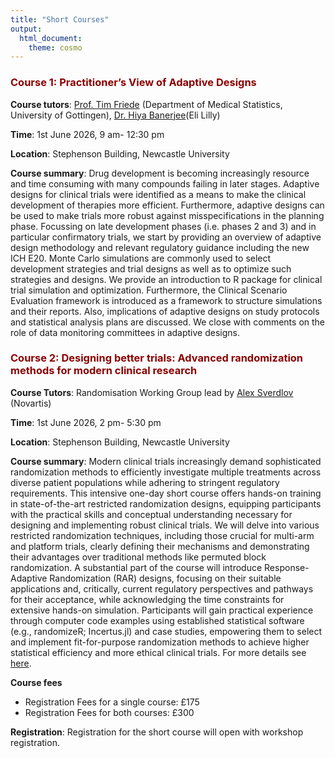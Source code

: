 ```yaml
---
title: "Short Courses"
output:
  html_document:
    theme: cosmo
---
```



```{=html}
<style type="text/css">
h1.title {
  font-size: 36px;
  color: DarkRed;
  text-align: center;
}
</style>
```


<h3 style="color: DarkRed; text-align: left;">
Course 1: Practitioner’s View of Adaptive Designs
</h3>

**Course tutors**: [Prof. Tim Friede](https://medstat.umg.eu/en/friede/) (Department of Medical Statistics, University of Gottingen), [Dr. Hiya Banerjee](https://www.linkedin.com/in/hiya-b-22397514/)(Eli Lilly) <br/>

**Time**: 1st June 2026, 9 am- 12:30 pm <br/>

**Location**: Stephenson Building, Newcastle University


**Course summary**: Drug development is becoming increasingly resource and time consuming with many compounds failing in later stages. Adaptive designs for clinical trials were identified as a means to make the clinical development of therapies more efficient. Furthermore, adaptive designs can be used to make trials more robust against misspecifications in the planning phase. Focussing on late development phases (i.e. phases 2 and 3) and in particular confirmatory trials, we start by providing an overview of adaptive design methodology and relevant regulatory guidance including the new ICH E20. Monte Carlo simulations are commonly used to select development strategies and trial designs as well as to optimize such strategies and designs. We provide an introduction to R package for clinical trial simulation and optimization. Furthermore, the Clinical Scenario Evaluation framework is introduced as a framework to structure simulations and their reports. Also, implications of adaptive designs on study protocols and statistical analysis plans are discussed. We close with comments on the role of data monitoring committees in adaptive designs. 



<h3 style="color: DarkRed; text-align: left;">
Course 2: Designing better trials: Advanced randomization methods for modern clinical research 
</h3>

**Course Tutors**: Randomisation Working Group lead by [Alex Sverdlov](https://www.linkedin.com/in/alex-sverdlov-a403167/) (Novartis)

**Time**: 1st June 2026, 2 pm- 5:30 pm <br/>

**Location**: Stephenson Building, Newcastle University


**Course summary**: Modern clinical trials increasingly demand sophisticated randomization methods to efficiently investigate multiple treatments across diverse patient populations while adhering to stringent regulatory requirements. This intensive one-day short course offers hands-on training in state-of-the-art restricted randomization designs, equipping participants with the practical skills and conceptual understanding necessary for designing and implementing robust clinical trials. We will delve into various restricted randomization techniques, including those crucial for multi-arm and platform trials, clearly defining their mechanisms and demonstrating their advantages over traditional methods like permuted block randomization. A substantial part of the course will introduce Response-Adaptive Randomization (RAR) designs, focusing on their suitable applications and, critically, current regulatory perspectives and pathways for their acceptance, while acknowledging the time constraints for extensive hands-on simulation. Participants will gain practical experience through computer code examples using established statistical software (e.g., randomizeR; Incertus.jl) and case studies, empowering them to select and implement fit-for-purpose randomization methods to achieve higher statistical efficiency and more ethical clinical trials. For more details see [here](https://admtp.github.io/ADMTP2026/Short Course 2_AS).

**Course fees**
<ul>
  <li> Registration Fees for a single course: £175   </li>
  <li> Registration Fees for both courses: £300   </li>
</ul>

**Registration**: 
Registration for the short course will open with workshop registration.
 

